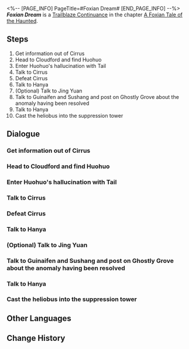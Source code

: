 <%-- [PAGE_INFO]
PageTitle=#Foxian Dream#
[END_PAGE_INFO] --%>
{{Stub|Dialogue.}}
{{Mission Infobox
|id            = 8015104
|title         = 
|image         = Mission Foxian Dream.png{{subst:void|<!--$UPLOAD:<<SpriteOutput/Chronicle/8015104.png>-<Mission Foxian Dream.png>-<Fate's Atlas Images>>-->}}
|type          = Trailblaze Continuance
|event_name    = 
|chapter       = A Foxian Tale of the Haunted
|requirements  = [[Trailblaze Continuance]] ''[[Fyxestroll Gathering (IV)]]'' completed
|summary       = After Huohuo retrieves Tail, Cirrus's long-awaited confrontation takes place, and the Ten-Lords Commission ultimately seals Cirrus.<br />You hope that Huohuo will realize her qualification as a Judge, independent of her power but solely determined by her resolve.
|characters    = Guinaifen; Jing Yuan; Tail; Trailblazer
|startLocation = [[The Xianzhou Luofu]] - [[Fyxestroll Garden]]
|world         = The Xianzhou Luofu
|area          = Fyxestroll Garden
|prev          = Fyxestroll Gathering (IV)
|next          = 
|rewards       = Trailblaze EXP*600; Stellar Jade*60; Traveler's Guide*6; Refined Aether*5; Credit*60,000
}}
'''''Foxian Dream''''' is a [[Trailblaze Continuance]] in the chapter [[A Foxian Tale of the Haunted (Continuance)|A Foxian Tale of the Haunted]].

==Steps==
# Get information out of Cirrus
# Head to Cloudford and find Huohuo
# Enter Huohuo's hallucination with Tail
# Talk to Cirrus
# Defeat Cirrus
# Talk to Hanya
# (Optional) Talk to Jing Yuan
# Talk to Guinaifen and Sushang and post on Ghostly Grove about the anomaly having been resolved
# Talk to Hanya
# Cast the heliobus into the suppression tower

<!--
==Gameplay Notes==

--><!--
==Trial Character==

-->
==Dialogue==
{{Stub Dialogue}}
{{Dialogue Start}}
:{{tx}}
{{Dialogue End}}

===Get information out of Cirrus===
{{Mission Description|type=continuance|location=Fyxestroll Garden|update|Faced with the sudden incident, Madam Hanya goes through Huohuo's potential whereabouts with your group. You discover the seemingly "docile" Cirrus may hold a vital clue about Tail and has used it as bait to ensnare Huohuo.<br />While you are not entirely certain, confronting the cunning heliobus seems to be the best course of action.}}
{{Dialogue Start}}
:{{tx}}
{{Dialogue End}}

===Head to Cloudford and find Huohuo===
{{Mission Description|type=continuance|location=Cloudford|update|With surprising candor, Cirrus confesses to its deeds and reveals crucial information about Huohuo's whereabouts, even sparing you from a fight.<br />Although this raises suspicions, the top priority remains rescuing Huohuo.}}
{{Dialogue Start}}
:{{tx}}
{{Dialogue End}}

===Enter Huohuo's hallucination with Tail===
{{Mission Description|type=continuance|location=Cloudford|update|The heliobus has sealed Huohuo's five senses, rendering the "Harmonic Chime" ineffective. Thankfully, Tail appears at this time. "Using a heliobus to exorcise another heliobus" sure is a new way of exorcism.<br />It is time to let Mr. Tail break into the illusion.}}
{{Dialogue Start}}
:{{tx}}
{{Dialogue End}}

===Talk to Cirrus===
{{Mission Description|type=continuance|location=Fyxestroll Garden|update|Cirrus, having distracted the attention of everyone, gathered its power once again while the judges were absent from Fyxestroll Garden. Evidently, its plans failed once more.<br />Talk to Cirrus and find out what it is planning.}}
{{Dialogue Start}}
:{{tx}}
{{Dialogue End}}

===Defeat Cirrus===
{{Mission Description|type=continuance|location=Fyxestroll Garden|update|Cirrus, having distracted the attention of everyone, gathered its power once again while the judges were absent from Fyxestroll Garden. Evidently, its plans failed once more.<br />Cirrus perceives this part of its plan as a step to force Jing Yuan into a fight.}}
{{Dialogue Start}}
:{{tx}}
{{Dialogue End}}

===Talk to Hanya===
{{Mission Description|type=continuance|location=Fyxestroll Garden|update|With General Jing Yuan's assistance, you have protected Luofu from the hidden peril that few are aware of. The ghost-hunting squad contributed quite a lot to it. Ask Madam Hanya about her thoughts on this matter.}}
{{Dialogue Start}}
:{{tx}}
{{Dialogue End}}

===(Optional) Talk to Jing Yuan===
{{Dialogue Start}}
:{{tx}}
{{Dialogue End}}

===Talk to Guinaifen and Sushang and post on Ghostly Grove about the anomaly having been resolved===
{{Mission Description|type=continuance|location=Fyxestroll Garden|update|After successfully exorcising the heliobus in Huohuo, your next task is to publicize this victory on Ghostly Grove. However, you must minimize the public's perception of how dangerous the incident was to prevent panic, while also trying to stand out online to showcase the ghost-hunting squad's triumph. The task of writing a social media post is not any less challenging than exorcising the heliobus!}}
{{Dialogue Start}}
:{{tx}}
{{Dialogue End}}

===Talk to Hanya===
{{Mission Description|type=continuance|location=Fyxestroll Garden|update|As of now, the "Heliobi Escape Incident Special Task Force Under the Ten-Lords Commission's Jurisdiction" has finished its duty. Go and ask Madam Hanya for her decision on the future of the ghost-hunting squad.}}
{{Dialogue Start}}
:{{tx}}
{{Dialogue End}}

===Cast the heliobus into the suppression tower===
{{Mission Description|type=continuance|location=Fyxestroll Garden|update|The only good heliobus is a captured heliobus. The only place they should go is the Suppression Towers in Fyxestroll Garden.<br />However, let's not forget that the heliobus possessing Huohuo's consciousness is still inside the Lunaumbra Gourd.}}
{{Dialogue Start}}
:{{tx}}
{{Dialogue End}}

==Other Languages==
{{Other Languages
|en   = Foxian Dream
|zhs  = 狐梦
|zht  = 狐夢
|ja   = 狐の夢
|ko   = 호몽(狐夢)
|es   = Sueño raposiano
|fr   = Rêve foxien
|ru   = Сон лисы
|th   = ความฝันของมนุษย์จิ้งจอก
|vi   = Giấc Mộng Hồ Ly
|de   = Wovon träumen Füchse
|id   = Mimpi Foxian
|pt   = Sonho Vulpe
}}

==Change History==
{{Change History|1.5}}
